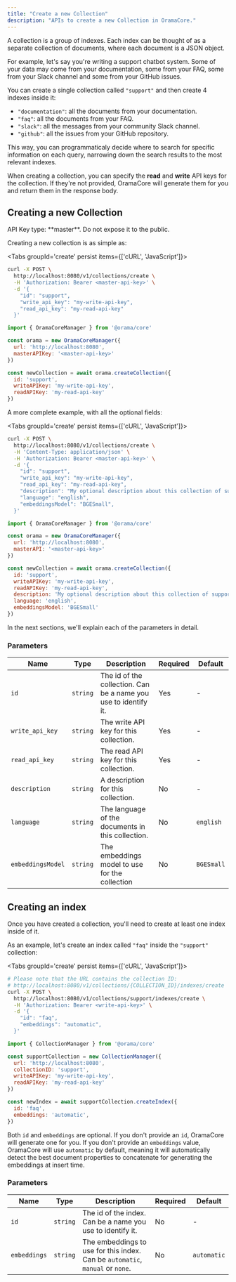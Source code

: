 ```yaml
---
title: "Create a new Collection"
description: "APIs to create a new Collection in OramaCore."
---
```


A collection is a group of indexes. Each index can be thought of as a separate collection of documents, where each document is a JSON object.

For example, let's say you're writing a support chatbot system. Some of your data may come from your documentation, some from your FAQ, some from your Slack channel and some from your GitHub issues.

You can create a single collection called `"support"` and then create 4 indexes inside it:
- `"documentation"`: all the documents from your documentation.
- `"faq"`: all the documents from your FAQ.
- `"slack"`: all the messages from your community Slack channel.
- `"github"`: all the issues from your GitHub repository.

This way, you can programmaticaly decide where to search for specific information on each query, narrowing down the search results to the most relevant indexes.

When creating a collection, you can specify the **read** and **write** API keys for the collection. If they're not provided, OramaCore will generate them for you and return them in the response body.

## Creating a new Collection

<Callout>
API Key type: **master**. Do not expose it to the public.
</Callout>

Creating a new collection is as simple as:

<Tabs groupId='create' persist items={['cURL', 'JavaScript']}>
```bash tab="cURL"
curl -X POST \
  http://localhost:8080/v1/collections/create \
  -H 'Authorization: Bearer <master-api-key>' \
  -d '{
    "id": "support",
    "write_api_key": "my-write-api-key",
    "read_api_key": "my-read-api-key"
  }'
```

```js tab="JavaScript"
import { OramaCoreManager } from '@orama/core'

const orama = new OramaCoreManager({
  url: 'http://localhost:8080',
  masterAPIKey: '<master-api-key>'
})

const newCollection = await orama.createCollection({
  id: 'support',
  writeAPIKey: 'my-write-api-key',
  readAPIKey: 'my-read-api-key'
})
```
</Tabs>

A more complete example, with all the optional fields:

<Tabs groupId='create' persist items={['cURL', 'JavaScript']}>
```bash tab="cURL"
curl -X POST \
  http://localhost:8080/v1/collections/create \
  -H 'Content-Type: application/json' \
  -H 'Authorization: Bearer <master-api-key>' \
  -d '{
    "id": "support",
    "write_api_key": "my-write-api-key",
    "read_api_key": "my-read-api-key",
    "description": "My optional description about this collection of support documents",
    "language": "english",
    "embeddingsModel": "BGESmall",
  }'
```

```js tab="JavaScript"
import { OramaCoreManager } from '@orama/core'

const orama = new OramaCoreManager({
  url: 'http://localhost:8080',
  masterAPI: '<master-api-key>'
})

const newCollection = await orama.createCollection({
  id: 'support',
  writeAPIKey: 'my-write-api-key',
  readAPIKey: 'my-read-api-key',
  description: 'My optional description about this collection of support documents',
  language: 'english',
  embeddingsModel: 'BGESmall'
})
```
</Tabs>

In the next sections, we'll explain each of the parameters in detail.

### Parameters

| Name              | Type     | Description | Required | Default |
| ----------------- | -------- | ----------- | -------- | ------- |
| `id`              | `string` | The id of the collection. Can be a name you use to identify it. | Yes | - |
| `write_api_key`   | `string` | The write API key for this collection. | Yes | - |
| `read_api_key`    | `string` | The read API key for this collection. | Yes | - |
| `description`     | `string` | A description for this collection. | No | - |
| `language`        | `string` | The language of the documents in this collection. | No | `english` |
| `embeddingsModel` | `string` | The embeddings model to use for the collection | No | `BGESmall` |

## Creating an index

Once you have created a collection, you'll need to create at least one index inside of it.

As an example, let's create an index called `"faq"` inside the `"support"` collection:

<Tabs groupId='create' persist items={['cURL', 'JavaScript']}>
```bash tab="cURL"
# Please note that the URL contains the collection ID:
# http://localhost:8080/v1/collections/{COLLECTION_ID}/indexes/create
curl -X POST \
  http://localhost:8080/v1/collections/support/indexes/create \
  -H 'Authorization: Bearer <write-api-key>' \
  -d '{
    "id": "faq",
    "embeddings": "automatic",
  }'
```

```js tab="JavaScript"
import { CollectionManager } from '@orama/core'

const supportCollection = new CollectionManager({
  url: 'http://localhost:8080',
  collectionID: 'support',
  writeAPIKey: 'my-write-api-key',
  readAPIKey: 'my-read-api-key'
})

const newIndex = await supportCollection.createIndex({
  id: 'faq',
  embeddings: 'automatic',
})
```
</Tabs>

Both `id` and `embeddings` are optional. If you don't provide an `id`, OramaCore will generate one for you. If you don't provide an `embeddings` value, OramaCore will use `automatic` by default, meaning it will automatically detect the best document properties to concatenate for generating the embeddings at insert time.

### Parameters

| Name        | Type     | Description | Required | Default |
| ----------- | -------- | ----------- | -------- | ------- |
| `id`        | `string` | The id of the index. Can be a name you use to identify it. | No | - |
| `embeddings` | `string` | The embeddings to use for this index. Can be `automatic`, `manual` or `none`. | No | `automatic` |